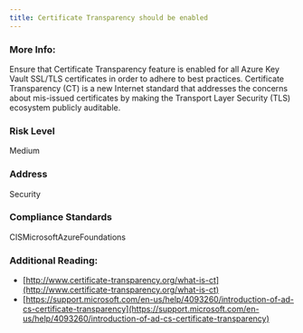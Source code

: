 ```yaml
---
title: Certificate Transparency should be enabled
---
```


### More Info:

Ensure that Certificate Transparency feature is enabled for all Azure Key Vault SSL/TLS certificates in order to adhere to best practices. Certificate Transparency (CT) is a new Internet standard that addresses the concerns about mis-issued certificates by making the Transport Layer Security (TLS) ecosystem publicly auditable.

### Risk Level

Medium

### Address

Security

### Compliance Standards

CISMicrosoftAzureFoundations

### Additional Reading:

- [http://www.certificate-transparency.org/what-is-ct](http://www.certificate-transparency.org/what-is-ct)
- [https://support.microsoft.com/en-us/help/4093260/introduction-of-ad-cs-certificate-transparency](https://support.microsoft.com/en-us/help/4093260/introduction-of-ad-cs-certificate-transparency)
